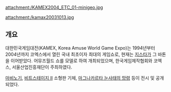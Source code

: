 attachment:/KAMEX2004_ETC_01-minigeo.jpg

attachment:/kamax20031013.jpg

== 개요 ==
대한민국게임대전(KAMEX, Korea Amuse World Game Expo)는 1994년부터 2004년까지 코엑스에서 열린 국내 최초이자 최대의 게임쇼로, 현재는 [[지스타]]가 그 바톤을 이어받았다. 어뮤즈월드 쇼를 모델로 하여 개최되었으며, 한국게임제작협회와 코엑스, 서울산업진흥재단이 주최하였다.

[[마비노기]], [[비트매니아 IIDX|비트스테이지 II]] 소형판 기체, [[마그나카르타 눈사태의 망령]] 등이 전시 및 공개되었다.
